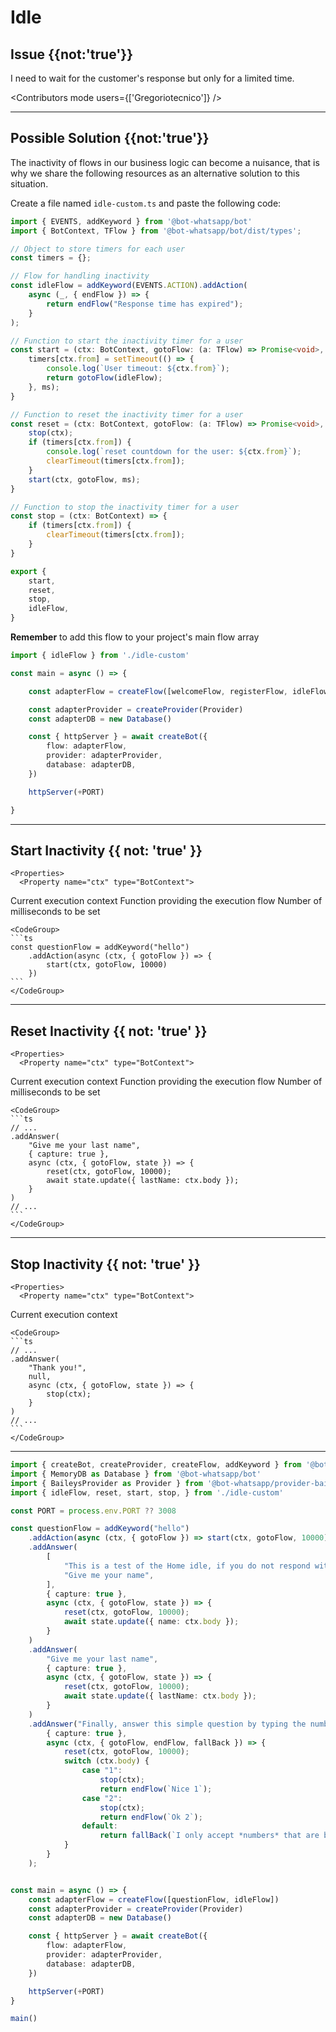 

# Idle

## Issue {{not:'true'}}
I need to wait for the customer's response but only for a limited time.

<Contributors mode users={['Gregoriotecnico']} />

---

## Possible Solution {{not:'true'}}

The inactivity of flows in our business logic can become a nuisance, that is why we share the following resources as an alternative solution to this situation.

Create a file named `idle-custom.ts` and paste the following code:

```ts {{ title: 'idle-custom.ts' }}
import { EVENTS, addKeyword } from '@bot-whatsapp/bot'
import { BotContext, TFlow } from '@bot-whatsapp/bot/dist/types';

// Object to store timers for each user
const timers = {};

// Flow for handling inactivity
const idleFlow = addKeyword(EVENTS.ACTION).addAction(
    async (_, { endFlow }) => {
        return endFlow("Response time has expired");
    }
);

// Function to start the inactivity timer for a user
const start = (ctx: BotContext, gotoFlow: (a: TFlow) => Promise<void>, ms: number) => {
    timers[ctx.from] = setTimeout(() => {
        console.log(`User timeout: ${ctx.from}`);
        return gotoFlow(idleFlow);
    }, ms);
}

// Function to reset the inactivity timer for a user
const reset = (ctx: BotContext, gotoFlow: (a: TFlow) => Promise<void>, ms: number) => {
    stop(ctx);
    if (timers[ctx.from]) {
        console.log(`reset countdown for the user: ${ctx.from}`);
        clearTimeout(timers[ctx.from]);
    }
    start(ctx, gotoFlow, ms);
}

// Function to stop the inactivity timer for a user
const stop = (ctx: BotContext) => {
    if (timers[ctx.from]) {
        clearTimeout(timers[ctx.from]);
    }
}

export {
    start,
    reset,
    stop,
    idleFlow,
}
```


__Remember__ to add this flow to your project's main flow array

```ts {{ title: 'app.ts' }}
import { idleFlow } from './idle-custom'

const main = async () => {

    const adapterFlow = createFlow([welcomeFlow, registerFlow, idleFlow])

    const adapterProvider = createProvider(Provider)
    const adapterDB = new Database()

    const { httpServer } = await createBot({
        flow: adapterFlow,
        provider: adapterProvider,
        database: adapterDB,
    })

    httpServer(+PORT)

}
```
---

## Start Inactivity {{ not: 'true' }}
<Row>
  <Col>

    <Properties>
      <Property name="ctx" type="BotContext">
Current execution context
      </Property>
      <Property name="gotoFlow" type="TFlow">
Function providing the execution flow
      </Property>
      <Property name="ms" type="number">
Number of milliseconds to be set
      </Property>
    </Properties>


  </Col>
  <Col sticky>

    <CodeGroup>
    ```ts
    const questionFlow = addKeyword("hello")
        .addAction(async (ctx, { gotoFlow }) => {
            start(ctx, gotoFlow, 10000)
        })
    ```
    </CodeGroup>

  </Col>
</Row>

---

## Reset Inactivity {{ not: 'true' }}
<Row>
  <Col>

    <Properties>
      <Property name="ctx" type="BotContext">
Current execution context
      </Property>
      <Property name="gotoFlow" type="TFlow">
Function providing the execution flow
      </Property>
      <Property name="ms" type="number">
Number of milliseconds to be set
      </Property>
    </Properties>



  </Col>
  <Col sticky>

    <CodeGroup>
    ```ts
    // ...
    .addAnswer(
        "Give me your last name",
        { capture: true },
        async (ctx, { gotoFlow, state }) => {
            reset(ctx, gotoFlow, 10000);
            await state.update({ lastName: ctx.body });
        }
    )
    // ...
    ```
    </CodeGroup>

  </Col>
</Row>

---

## Stop Inactivity {{ not: 'true' }}
<Row>
  <Col>

    <Properties>
      <Property name="ctx" type="BotContext">
Current execution context
      </Property>
    </Properties>


  </Col>
  <Col sticky>

    <CodeGroup>
    ```ts
    // ...
    .addAnswer(
        "Thank you!",
        null,
        async (ctx, { gotoFlow, state }) => {
            stop(ctx);
        }
    )
    // ...
    ```
    </CodeGroup>

  </Col>
</Row>

---

```ts {{ title: 'app.ts' }}
import { createBot, createProvider, createFlow, addKeyword } from '@bot-whatsapp/bot'
import { MemoryDB as Database } from '@bot-whatsapp/bot'
import { BaileysProvider as Provider } from '@bot-whatsapp/provider-baileys'
import { idleFlow, reset, start, stop, } from './idle-custom'

const PORT = process.env.PORT ?? 3008

const questionFlow = addKeyword("hello")
    .addAction(async (ctx, { gotoFlow }) => start(ctx, gotoFlow, 10000))
    .addAnswer(
        [
            "This is a test of the Home idle, if you do not respond within 10 seconds I will end the flow.",
            "Give me your name",
        ],
        { capture: true },
        async (ctx, { gotoFlow, state }) => {
            reset(ctx, gotoFlow, 10000);
            await state.update({ name: ctx.body });
        }
    )
    .addAnswer(
        "Give me your last name",
        { capture: true },
        async (ctx, { gotoFlow, state }) => {
            reset(ctx, gotoFlow, 10000);
            await state.update({ lastName: ctx.body });
        }
    )
    .addAnswer("Finally, answer this simple question by typing the number between [1, 2].",
        { capture: true },
        async (ctx, { gotoFlow, endFlow, fallBack }) => {
            reset(ctx, gotoFlow, 10000);
            switch (ctx.body) {
                case "1":
                    stop(ctx);
                    return endFlow(`Nice 1`);
                case "2":
                    stop(ctx);
                    return endFlow(`Ok 2`);
                default:
                    return fallBack(`I only accept *numbers* that are between [1, 2].`);
            }
        }
    );


const main = async () => {
    const adapterFlow = createFlow([questionFlow, idleFlow])
    const adapterProvider = createProvider(Provider)
    const adapterDB = new Database()

    const { httpServer } = await createBot({
        flow: adapterFlow,
        provider: adapterProvider,
        database: adapterDB,
    })

    httpServer(+PORT)
}

main()
```